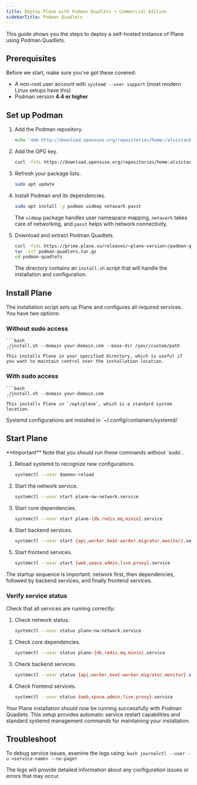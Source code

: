 ```yaml
---
title: Deploy Plane with Podman Quadlets • Commercial Edition
sidebarTitle: Podman Quadlets
---
```


This guide shows you the steps to deploy a self-hosted instance of Plane using Podman Quadlets.

## Prerequisites
Before we start, make sure you've got these covered:

- A non-root user account with `systemd --user support` (most modern Linux setups have this)
- Podman version **4.4 or higher**

## Set up Podman
1. Add the Podman repository.
    ```bash
    echo 'deb http://download.opensuse.org/repositories/home:/alvistack/Debian_12/ /' | sudo tee /etc/apt/sources.list.d/home:alvistack.list
    ```

2. Add the GPG key.
    ```bash
    curl -fsSL https://download.opensuse.org/repositories/home:alvistack/Debian_12/Release.key | gpg --dearmor | sudo tee /etc/apt/trusted.gpg.d/home_alvistack.gpg > /dev/null
    ```

3. Refresh your package lists.
    ```bash
    sudo apt update
    ```

4. Install Podman and its dependencies.
    ```bash
    sudo apt install -y podman uidmap netavark passt
    ```

    The `uidmap` package handles user namespace mapping, `netavark` takes care of networking, and `passt` helps with network connectivity. 

5. Download and extract Podman Quadlets.    
    ```bash
    curl -fsSL https://prime.plane.so/releases/<plane-version>/podman-quadlets.tar.gz -o podman-quadlets.tar.gz
    tar -xzf podman-quadlets.tar.gz
    cd podman-quadlets
    ```

    The directory contains an `install.sh` script that will handle the installation and configuration.

## Install Plane

The installation script sets up Plane and configures all required services. You have two options:

### Without sudo access
    ```bash
    ./install.sh --domain your-domain.com --base-dir /your/custom/path
    ```
    This installs Plane in your specified directory, which is useful if you want to maintain control over the installation location.

### With sudo access
    ```bash
    ./install.sh --domain your-domain.com
    ```
    This installs Plane in `/opt/plane`, which is a standard system location.

<Note>
Systemd configurations are installed in `~/.config/containers/systemd/`
</Note>

## Start Plane

<Warning>
**Important**  
Note that you should run these commands without `sudo`.
</Warning>

1. Reload systemd to recognize new configurations.
    ```bash
    systemctl --user daemon-reload
    ```

2. Start the network service.
    ```bash
    systemctl --user start plane-nw-network.service
    ```

3. Start core dependencies.
    ```bash
    systemctl --user start plane-{db,redis,mq,minio}.service
    ```

4. Start backend services.
    ```bash
    systemctl --user start {api,worker,beat-worker,migrator,monitor}.service
    ```

5. Start frontend services.
    ```bash
    systemctl --user start {web,space,admin,live,proxy}.service
    ```

The startup sequence is important: network first, then dependencies, followed by backend services, and finally frontend services.

### Verify service status
Check that all services are running correctly:

1. Check network status.
    ```bash
    systemctl --user status plane-nw-network.service
    ```

2. Check core dependencies.
    ```bash
    systemctl --user status plane-{db,redis,mq,minio}.service
    ```

3. Check backend services.
    ```bash
    systemctl --user status {api,worker,beat-worker,migrator,monitor}.service
    ```

4. Check frontend services.
    ```bash
    systemctl --user status {web,space,admin,live,proxy}.service
    ```

Your Plane installation should now be running successfully with Podman Quadlets. This setup provides automatic service restart capabilities and standard systemd management commands for maintaining your installation.

## Troubleshoot

To debug service issues, examine the logs using:
    ```bash
    journalctl --user -u <service-name> --no-pager
    ```

The logs will provide detailed information about any configuration issues or errors that may occur.
